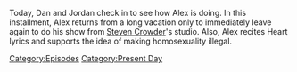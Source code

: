 {{DEFAULTSORT:
    #_EPISODE_0815:June 6, 2023
}}{{Episode
    | title           = June 6, 2023
    | caption         = Listen to this episode on [https://knowledgefight.libsyn.com/815-june-6-2023 Libsyn] [https://open.spotify.com/episode/3v5lXTQJmKPhsP0yOA0xAl Spotify], Read the [[Transcript/815: June 6, 2023|Unofficial Transcript]], View discussion on [https://reddit.com/144v08m Reddit]
    | episodeNumber   = 815
    | length          = 02:13:01
    | airDate         = June 9, 2023
    | coverageDate    = June 6, 2023
    | episodeType     = [[:Category:Present Day|Present Day]]
    | appearance      = [[Donald Trump]], [[Steven Crowder]], [[Mark Zuckerberg]], [[Jamie Foxx]], [[Barack Obama]], [[Darrell Mcclanahan]]
    | previousEpisode = [[814: June 1, 2023]]
    | nextEpisode     = [[816: Tucker, The Man And His Twitter- Episode 1]]
}}

{{Stub}}

Today, Dan and Jordan check in to see how Alex is doing. In this installment, Alex returns from a long vacation only to immediately leave again to do his show from [[Steven Crowder]]'s studio. Also, Alex recites Heart lyrics and supports the idea of making homosexuality illegal.

[[Category:Episodes]]
[[Category:Present Day]]
